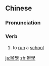 {{also|办学}}
==Chinese==
{{zh-forms|s=办学}}

===Pronunciation===
{{zh-pron
|m=bànxué
|c=baan6 hok6
|mn=pān-ha̍k
|cat=v
}}

===Verb===
{{zh-verb}}

# {{lb|zh|Advanced Mandarin}} to [[run]] a [[school]]

[[ja:辦學]]
[[zh:辦學]]